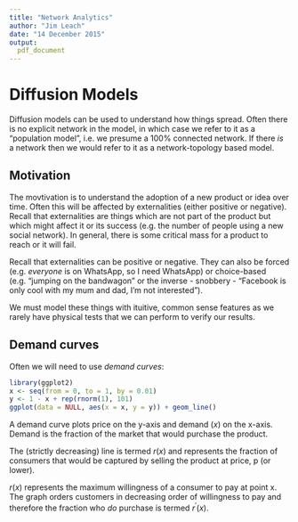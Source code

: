 ```yaml
---
title: "Network Analytics"
author: "Jim Leach"
date: "14 December 2015"
output:
  pdf_document
---
```


# Diffusion Models

Diffusion models can be used to understand how things spread. Often there is no explicit network in the model, in which case we refer to it as a "population model", i.e. we presume a 100% connected network. If there _is_ a network then we would refer to it as a network-topology based model. 

## Motivation

The movtivation is to understand the adoption of a new product or idea over time. Often this will be affected by externalities (either positive or negative). Recall that externalities are things which are not part of the product but which might affect it or its success (e.g. the number of people using a new social network). In general, there is some critical mass for a product to reach or it will fail. 

Recall that externalities can be positive or negative. They can also be forced (e.g. _everyone_ is on WhatsApp, so I need WhatsApp) or choice-based (e.g. "jumping on the bandwagon" or the inverse - snobbery - "Facebook is only cool with my mum and dad, I'm not interested").

We must model these things with ituitive, common sense features as we rarely have physical tests that we can perform to verify our results.

## Demand curves

Often we will need to use _demand curves_:

```r
library(ggplot2)
x <- seq(from = 0, to = 1, by = 0.01)
y <- 1 - x + rep(rnorm(1), 101)
ggplot(data = NULL, aes(x = x, y = y)) + geom_line()
```


A demand curve plots price on the y-axis and demand ($x$) on the x-axis. Demand is the fraction of the market that would purchase the product.

The (strictly decreasing) line is termed $r(x)$ and represents the fraction of consumers that would be captured by selling the product at price, p (or lower).

$r(x)$ represents the maximum willingness of a consumer to pay at point x. The graph orders customers in decreasing order of willingness to pay and therefore the fraction who _do_ purchase is termed $r^{'}(x)$. 